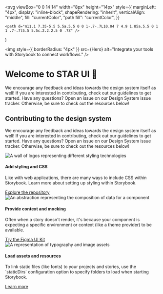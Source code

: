 
  <svg
    viewBox="0 0 14 14"
    width="8px"
    height="14px"
    style={{
      marginLeft: "4px",
      display: "inline-block",
      shapeRendering: "inherit",
      verticalAlign: "middle",
      fill: "currentColor",
      "path fill": "currentColor",
    }}
  >
    <path d="m11.1 7.35-5.5 5.5a.5.5 0 0 1-.7-.7L10.04 7 4.9 1.85a.5.5 0 1 1 .7-.7l5.5 5.5c.2.2.2.5 0 .7Z" />
  </svg>
)

<Meta title="Welcome" />

<img
  style={{ borderRadius: "4px" }}
  src={Hero}
  alt="Integrate your tools with Storybook to connect workflows."
/>

<div className="not-sr-only spacer h-16 w-full"></div>

# Welcome to STAR UI 🤘

We encourage any feedback and ideas towards the design system itself as well! If you are interested in contributing, check out our guidelines to get started. Have any questions? Open an issue on our Design System issue tracker. Otherwise, be sure to check out the resources below!

<div className="not-sr-only spacer h-16 w-full"></div>

## Contributing to the design system

We encourage any feedback and ideas towards the design system itself as well! If you are interested in contributing, check out our guidelines to get started. Have any questions? Open an issue on our Design System issue tracker. Otherwise, be sure to check out the resources below!

<div className="sb-container">
  <div className="sb-section flex flex-row gap-5 w-full">
    <div className="sb-section-item">
      <img
        src={Github}
        className="h-12 w-12"
        alt="A wall of logos representing different styling technologies"
      />
      <h4 className="sb-section-item-heading">Add styling and CSS</h4>
      <p className="sb-section-item-paragraph">
        Like with web applications, there are many ways to include CSS within
        Storybook. Learn more about setting up styling within Storybook.
      </p>
      <a
        href="https://storybook.js.org/docs/vue/configure/styling-and-css"
        target="_blank"
      >
        Explore the repository <RightArrow />
      </a>
    </div>
    <div className="sb-section-item">
      <img
        src={Figma}
        className="h-12 w-12"
        alt="An abstraction representing the composition of data for a component"
      />
      <h4 className="sb-section-item-heading">Provide context and mocking</h4>
      <p className="sb-section-item-paragraph">
        Often when a story doesn't render, it's because your component is
        expecting a specific environment or context (like a theme provider) to
        be available.
      </p>
      <a
        href="https://storybook.js.org/docs/vue/writing-stories/decorators#context-for-mocking"
        target="_blank"
      >
        Try the Figma UI Kit <RightArrow />
      </a>
    </div>
    <div className="sb-section-item">
      <img
        src={Github}
        className="h-12 w-12"
        alt="A representation of typography and image assets"
      />
      <div>
        <h4 className="sb-section-item-heading">Load assets and resources</h4>
        <p className="sb-section-item-paragraph">
          To link static files (like fonts) to your projects and stories, use
          the `staticDirs` configuration option to specify folders to load when
          starting Storybook.
        </p>
        <a
          href="https://storybook.js.org/docs/vue/configure/images-and-assets"
          target="_blank"
        >
          Learn more <RightArrow />
        </a>
      </div>
    </div>
  </div>
</div>
